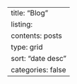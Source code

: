 ---
title: "Blog"
listing:
  contents: posts
  type: grid
  sort: "date desc"
  categories: false
---